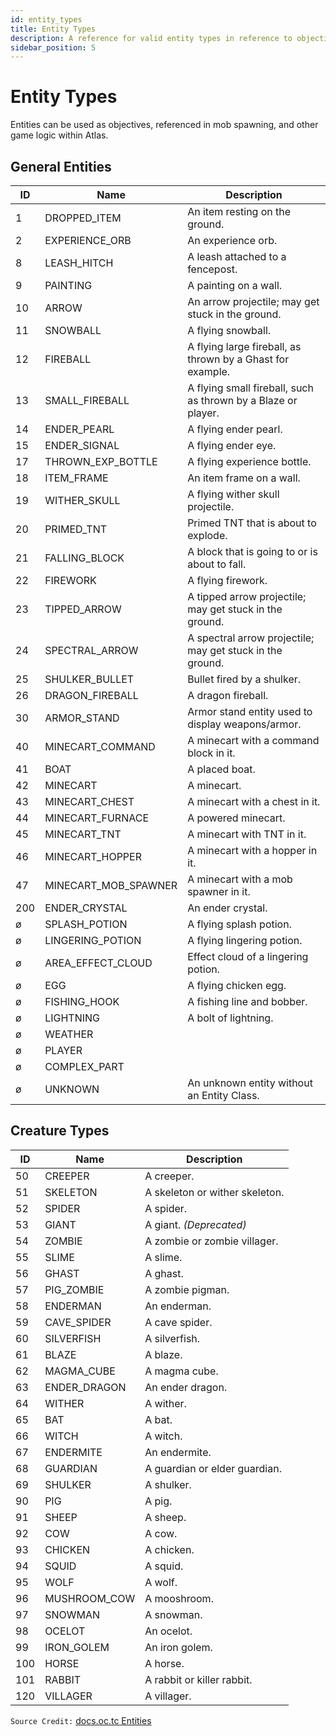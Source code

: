 ```yaml
---
id: entity_types
title: Entity Types
description: A reference for valid entity types in reference to objectives and game logic
sidebar_position: 5
---
```


# Entity Types

Entities can be used as objectives, referenced in mob spawning, and other game logic within Atlas.

## General Entities

| ID  | Name                 | Description                                                   |
| --- | -------------------- | ------------------------------------------------------------- |
| 1   | DROPPED_ITEM         | An item resting on the ground.                                |
| 2   | EXPERIENCE_ORB       | An experience orb.                                            |
| 8   | LEASH_HITCH          | A leash attached to a fencepost.                              |
| 9   | PAINTING             | A painting on a wall.                                         |
| 10  | ARROW                | An arrow projectile; may get stuck in the ground.             |
| 11  | SNOWBALL             | A flying snowball.                                            |
| 12  | FIREBALL             | A flying large fireball, as thrown by a Ghast for example.    |
| 13  | SMALL_FIREBALL       | A flying small fireball, such as thrown by a Blaze or player. |
| 14  | ENDER_PEARL          | A flying ender pearl.                                         |
| 15  | ENDER_SIGNAL         | A flying ender eye.                                           |
| 17  | THROWN_EXP_BOTTLE    | A flying experience bottle.                                   |
| 18  | ITEM_FRAME           | An item frame on a wall.                                      |
| 19  | WITHER_SKULL         | A flying wither skull projectile.                             |
| 20  | PRIMED_TNT           | Primed TNT that is about to explode.                          |
| 21  | FALLING_BLOCK        | A block that is going to or is about to fall.                 |
| 22  | FIREWORK             | A flying firework.                                            |
| 23  | TIPPED_ARROW         | A tipped arrow projectile; may get stuck in the ground.       |
| 24  | SPECTRAL_ARROW       | A spectral arrow projectile; may get stuck in the ground.     |
| 25  | SHULKER_BULLET       | Bullet fired by a shulker.                                    |
| 26  | DRAGON_FIREBALL      | A dragon fireball.                                            |
| 30  | ARMOR_STAND          | Armor stand entity used to display weapons/armor.             |
| 40  | MINECART_COMMAND     | A minecart with a command block in it.                        |
| 41  | BOAT                 | A placed boat.                                                |
| 42  | MINECART             | A minecart.                                                   |
| 43  | MINECART_CHEST       | A minecart with a chest in it.                                |
| 44  | MINECART_FURNACE     | A powered minecart.                                           |
| 45  | MINECART_TNT         | A minecart with TNT in it.                                    |
| 46  | MINECART_HOPPER      | A minecart with a hopper in it.                               |
| 47  | MINECART_MOB_SPAWNER | A minecart with a mob spawner in it.                          |
| 200 | ENDER_CRYSTAL        | An ender crystal.                                             |
| ø   | SPLASH_POTION        | A flying splash potion.                                       |
| ø   | LINGERING_POTION     | A flying lingering potion.                                    |
| ø   | AREA_EFFECT_CLOUD    | Effect cloud of a lingering potion.                           |
| ø   | EGG                  | A flying chicken egg.                                         |
| ø   | FISHING_HOOK         | A fishing line and bobber.                                    |
| ø   | LIGHTNING            | A bolt of lightning.                                          |
| ø   | WEATHER              |                                                               |
| ø   | PLAYER               |                                                               |
| ø   | COMPLEX_PART         |                                                               |
| ø   | UNKNOWN              | An unknown entity without an Entity Class.                    |

## Creature Types

| ID  | Name         | Description                    |
| --- | ------------ | ------------------------------ |
| 50  | CREEPER      | A creeper.                     |
| 51  | SKELETON     | A skeleton or wither skeleton. |
| 52  | SPIDER       | A spider.                      |
| 53  | GIANT        | A giant. _(Deprecated)_        |
| 54  | ZOMBIE       | A zombie or zombie villager.   |
| 55  | SLIME        | A slime.                       |
| 56  | GHAST        | A ghast.                       |
| 57  | PIG_ZOMBIE   | A zombie pigman.               |
| 58  | ENDERMAN     | An enderman.                   |
| 59  | CAVE_SPIDER  | A cave spider.                 |
| 60  | SILVERFISH   | A silverfish.                  |
| 61  | BLAZE        | A blaze.                       |
| 62  | MAGMA_CUBE   | A magma cube.                  |
| 63  | ENDER_DRAGON | An ender dragon.               |
| 64  | WITHER       | A wither.                      |
| 65  | BAT          | A bat.                         |
| 66  | WITCH        | A witch.                       |
| 67  | ENDERMITE    | An endermite.                  |
| 68  | GUARDIAN     | A guardian or elder guardian.  |
| 69  | SHULKER      | A shulker.                     |
| 90  | PIG          | A pig.                         |
| 91  | SHEEP        | A sheep.                       |
| 92  | COW          | A cow.                         |
| 93  | CHICKEN      | A chicken.                     |
| 94  | SQUID        | A squid.                       |
| 95  | WOLF         | A wolf.                        |
| 96  | MUSHROOM_COW | A mooshroom.                   |
| 97  | SNOWMAN      | A snowman.                     |
| 98  | OCELOT       | An ocelot.                     |
| 99  | IRON_GOLEM   | An iron golem.                 |
| 100 | HORSE        | A horse.                       |
| 101 | RABBIT       | A rabbit or killer rabbit.     |
| 120 | VILLAGER     | A villager.                    |

`Source Credit:` [docs.oc.tc Entities](https://docs.oc.tc/reference/entity_types)
